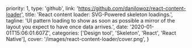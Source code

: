   priority: 1,
  type: 'github',
  link: 'https://github.com/danilowoz/react-content-loader',
  title: 'React content loader: SVG-Powered skeleton loadings.',
  tagline:
    'UI pattern loading to show as soon as possible a mirror of the layout you expect to have once data arrives.',
  date: '2020-01-01T15:06:01.607Z',
  categories: ['Design tool', 'Skeleton', 'React', 'React Native'],
  cover: '/images/react-content-loader/cover.png',
}
